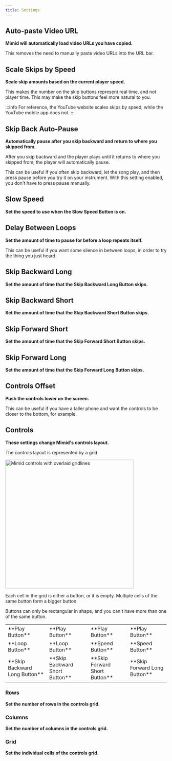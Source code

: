```yaml
---
title: Settings
---
```



## Auto-paste Video URL

**Mimid will automatically load video URLs you have copied.**

This removes the need to manually paste video URLs into the URL bar.

## Scale Skips by Speed

**Scale skip amounts based on the current player speed.**

This makes the number on the skip buttons represent real time, and not player time.
This may make the skip buttons feel more natural to you.

:::info
For reference, the YouTube website scales skips by speed, while the YouTube mobile app does not.
:::

## Skip Back Auto-Pause

**Automatically pause after you skip backward and return to where you skipped from.**

After you skip backward and the player plays until it returns to where you skipped from, the player will automatically pause.

This can be useful if you often skip backward, let the song play, and then press pause before you try it on your instrument.
With this setting enabled, you don't have to press pause manually.

## Slow Speed

**Set the speed to use when the Slow Speed Button is on.**

## Delay Between Loops

**Set the amount of time to pause for before a loop repeats itself.**

This can be useful if you want some silence in between loops, in order to try the thing you just heard.

## Skip Backward Long

**Set the amount of time that the Skip Backward Long Button skips.**

## Skip Backward Short

**Set the amount of time that the Skip Backward Short Button skips.**

## Skip Forward Short

**Set the amount of time that the Skip Forward Short Button skips.**

## Skip Forward Long

**Set the amount of time that the Skip Forward Long Button skips.**

## Controls Offset

**Push the controls lower on the screen.**

This can be useful if you have a taller phone and want the controls to be closer to the bottom, for example.

## Controls

**These settings change Mimid's controls layout.**

The controls layout is represented by a grid.

<img
  src={ControlsWithGridlines}
  width="400px"
  alt="Mimid controls with overlaid gridlines"
/>

Each cell in the grid is either a button, or it is empty.
Multiple cells of the same button form a bigger button.

Buttons can only be rectangular in shape, and you can't have more than one of the same button.

<table>
  <tbody>
    <tr>
      <td>**Play Button**</td>
      <td>**Play Button**</td>
      <td>**Play Button**</td>
      <td>**Play Button**</td>
    </tr>
    <tr>
      <td>**Loop Button**</td>
      <td>**Loop Button**</td>
      <td>**Speed Button**</td>
      <td>**Speed Button**</td>
    </tr>
    <tr>
      <td>**Skip Backward Long Button**</td>
      <td>**Skip Backward Short Button**</td>
      <td>**Skip Forward Short Button**</td>
      <td>**Skip Forward Long Button**</td>
    </tr>
  </tbody>
</table>

### Rows

**Set the number of rows in the controls grid.**

### Columns

**Set the number of columns in the controls grid.**

### Grid

**Set the individual cells of the controls grid.**

